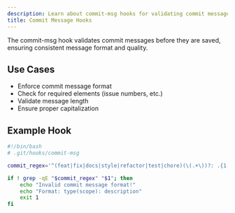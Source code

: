 ```yaml
---
description: Learn about commit-msg hooks for validating commit messages
title: Commit Message Hooks
---
```


The commit-msg hook validates commit messages before they are saved, ensuring consistent message format and quality.

## Use Cases

- Enforce commit message format
- Check for required elements (issue numbers, etc.)
- Validate message length
- Ensure proper capitalization

## Example Hook

```bash
#!/bin/bash
# .git/hooks/commit-msg

commit_regex='^(feat|fix|docs|style|refactor|test|chore)(\(.+\))?: .{1,50}'

if ! grep -qE "$commit_regex" "$1"; then
    echo "Invalid commit message format!"
    echo "Format: type(scope): description"
    exit 1
fi
```

